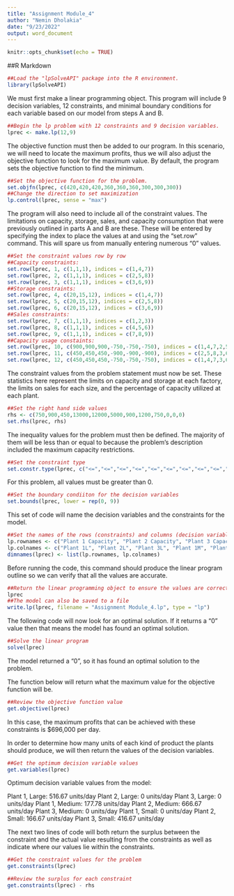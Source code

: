 ---
title: "Assignment Module_4"
author: "Nemin Dholakia"
date: "9/23/2022"
output: word_document
---



```{r setup, include=FALSE}
knitr::opts_chunk$set(echo = TRUE)
```

##R Markdown

```{r lpsolve}
##Load the "lpSolveAPI" package into the R environment.
library(lpSolveAPI)
```

We must first make a linear programming object. This program will include 9 decision variables, 12 constraints, and minimal boundary conditions for each variable based on our model from steps A and B.
```{r}
##Begin the lp problem with 12 constraints and 9 decision variables.
lprec <- make.lp(12,9)
```

The objective function must then be added to our program. In this scenario, we will need to locate the maximum profits, thus we will also adjust the objective function to look for the maximum value. By default, the program sets the objective function to find the minimum.

```{r}
##Set the objective function for the problem.
set.objfn(lprec, c(420,420,420,360,360,360,300,300,300))
##Change the direction to set maximization
lp.control(lprec, sense = "max")
```

The program will also need to include all of the constraint values. The limitations on capacity, storage, sales, and capacity consumption that were previously outlined in parts A and B are these. These will be entered by specifying the index to place the values at and using the "set.row" command. This will spare us from manually entering numerous "0" values.

```{r}
##Set the constraint values row by row
##Capacity constraints:
set.row(lprec, 1, c(1,1,1), indices = c(1,4,7))
set.row(lprec, 2, c(1,1,1), indices = c(2,5,8))
set.row(lprec, 3, c(1,1,1), indices = c(3,6,9))
##Storage constraints:
set.row(lprec, 4, c(20,15,12), indices = c(1,4,7))
set.row(lprec, 5, c(20,15,12), indices = c(2,5,8))
set.row(lprec, 6, c(20,15,12), indices = c(3,6,9))
##Sales constraints:
set.row(lprec, 7, c(1,1,1), indices = c(1,2,3))
set.row(lprec, 8, c(1,1,1), indices = c(4,5,6))
set.row(lprec, 9, c(1,1,1), indices = c(7,8,9))
##Capacity usage constaints:
set.row(lprec, 10, c(900,900,900,-750,-750,-750), indices = c(1,4,7,2,5,8))
set.row(lprec, 11, c(450,450,450,-900,-900,-900), indices = c(2,5,8,3,6,9))
set.row(lprec, 12, c(450,450,450,-750,-750,-750), indices = c(1,4,7,3,6,9))
```

The constraint values from the problem statement must now be set. These statistics here represent the limits on capacity and storage at each factory, the limits on sales for each size, and the percentage of capacity utilized at each plant.

```{r}
##Set the right hand side values
rhs <- c(750,900,450,13000,12000,5000,900,1200,750,0,0,0)
set.rhs(lprec, rhs)
```

The inequality values for the problem must then be defined. The majority of them will be less than or equal to because the problem's description included the maximum capacity restrictions.

```{r}
##Set the constraint type
set.constr.type(lprec, c("<=","<=","<=","<=","<=","<=","<=","<=","<=","=","=","="))
```

For this problem, all values must be greater than 0.

```{r}
##Set the boundary condiiton for the decision variables
set.bounds(lprec, lower = rep(0, 9))
```

This set of code will name the decision variables and the constraints for the model.

```{r}
##Set the names of the rows (constraints) and columns (decision variables)
lp.rownames <- c("Plant 1 Capacity", "Plant 2 Capacity", "Plant 3 Capacity", "Plant 1 Storage", "Plant 2 Storage", "Plant 3 Storage", "Large Sales", "Medium Sales", "Small Sales", "Plant 1 and 2 Usage", "Plant 2 and 3 Usage", "Plant 1 and 3 Usage")
lp.colnames <- c("Plant 1L", "Plant 2L", "Plant 3L", "Plant 1M", "Plant 2M", "Plant 3M", "Plant 1S", "Plant 2S", "Plant 3S")
dimnames(lprec) <- list(lp.rownames, lp.colnames)
```

Before running the code, this command should produce the linear program outline so we can verify that all the values are accurate.

```{r}
##Return the linear programming object to ensure the values are correct
lprec
##The model can also be saved to a file
write.lp(lprec, filename = "Assignment Module_4.lp", type = "lp")
```

The following code will now look for an optimal solution. If it returns a "0" value then that means the model has found an optimal solution.

```{r}
##Solve the linear program
solve(lprec)
```

The model returned a "0", so it has found an optimal solution to the problem.

The function below will return what the maximum value for the objective function will be.

```{r}
##Review the objective function value
get.objective(lprec)
```

In this case, the maximum profits that can be achieved with these constraints is $696,000 per day.

In order to determine how many units of each kind of product the plants should produce, we will then return the values of the decision variables.

```{r}
##Get the optimum decision variable values
get.variables(lprec)
```

Optimum decision variable values from the model:

Plant 1, Large: 516.67 units/day
Plant 2, Large: 0 units/day
Plant 3, Large: 0 units/day
Plant 1, Medium: 177.78 units/day
Plant 2, Medium: 666.67 units/day
Plant 3, Medium: 0 units/day
Plant 1, Small: 0 units/day
Plant 2, Small: 166.67 units/day
Plant 3, Small: 416.67 units/day

The next two lines of code will both return the surplus between the constraint and the actual value resulting from the constraints as well as indicate where our values lie within the constraints.

```{r}
##Get the constraint values for the problem
get.constraints(lprec)
```

```{r}
##Review the surplus for each constraint
get.constraints(lprec) - rhs
```
